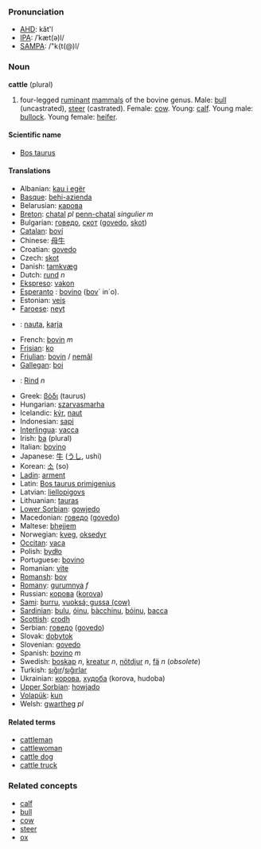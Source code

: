 === Pronunciation ===
*[[w:AHD|AHD]]: kăt'l
*[[w:IPA|IPA]]: /ˈkæt(ə)l/
*[[w:SAMPA|SAMPA]]: /"k{t(@)l/

=== Noun ===
'''cattle''' (plural)
# four-legged [[ruminant]] [[mammal]]s of the bovine genus. Male: [[bull]] (uncastrated), [[steer]] (castrated).  Female: [[cow]]. Young: [[calf]]. Young male: [[bullock]]. Young female: [[heifer]].

====Scientific name====
*[[Bos taurus]]

==== Translations ====
*Albanian: [[kau i egër]]
*[[Basque]]: [[behi-azienda]]
*Belarusian: [[карова]]
*[[Breton]]: [[chatal]] ''pl'' [[penn-chatal]] ''singulier m''
*Bulgarian: [[говедо]], [[скот]] ([[govedo]], [[skot]])
*[[Catalan]]: [[boví]]
*Chinese: [[母牛]]
*Croatian: [[govedo]]
*Czech: [[skot]]
*Danish: [[tamkvæg]]
*Dutch: [[rund]] ''n''
*[[Ekspreso]]: [[vakon]]
*[[Esperanto]] : [[bovino]] ([[bovo|bov]]´ in´o).
*Estonian: [[veis]]
*[[Faroese]]: [[neyt]]
*{{fi}}: [[nauta]], [[karja]]
*French: [[bovin]] ''m''
*[[Frisian]]: [[ko]]
*[[Friulian]]: [[bovin]] / [[nemâl]]
*[[Gallegan]]: [[boi]]
*{{de}}: [[Rind]] ''n''
*Greek: [[βόδι]] (taurus)
*Hungarian: [[szarvasmarha]]
*Icelandic: [[kýr]], [[naut]]
*Indonesian: [[sapi]]
*[[Interlingua]]: [[vacca]]
*Irish: [[ba]] (plural)
*Italian: [[bovino]]
*Japanese: [[牛]] ([[うし]], ushi)
*Korean: [[소]] (so)
*[[Ladin]]: [[arment]]
*Latin: [[Bos taurus primigenius]]
*Latvian: [[liellopigovs]]
*Lithuanian: [[tauras]]
*[[Lower Sorbian]]: [[gowjedo]]
*Macedonian: [[говедо]] ([[govedo]])
*Maltese: [[bhejjem]]
*Norwegian: [[kveg]], [[oksedyr]]
*[[Occitan]]: [[vaca]]
*Polish: [[bydło]] '' ''
*Portuguese: [[bovino]]
*Romanian: [[vite]]
*[[Romansh]]: [[bov]]
*[[Romany]]: [[gurumnya]] ''f''
*Russian: [[корова]] ([[korova]]) '' ''
*[[Sami]]: [[burru]], [[vuoksá; gussa (cow)]]
*[[Sardinian]]: [[bulu]], [[óinu]], [[bàcchinu]], [[bóinu]], [[bacca]]
*[[Scottish]]: [[crodh]]
*Serbian: [[говедо]] ([[govedo]])
*Slovak: [[dobytok]]
*Slovenian: [[govedo]]
*Spanish: [[bovino]] ''m''
*Swedish: [[boskap]] ''n'', [[kreatur]] ''n'', [[nötdjur]] ''n'', [[fä]] ''n'' (''obsolete'') 
*Turkish: [[sığır]]/[[sığırlar]]
*Ukrainian: [[корова]], [[худоба]] (korova, hudoba)
*[[Upper Sorbian]]: [[howjado]]
*[[Volapük]]: [[kun]]
*Welsh: [[gwartheg]]  ''pl''

====Related terms====
*[[cattleman]]
*[[cattlewoman]]
*[[cattle dog]]
*[[cattle truck]]

=== Related concepts ===
*[[calf]]
*[[bull]]
*[[cow]]
*[[steer]]
*[[ox]]